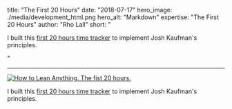 title: "The First 20 Hours"
date: "2018-07-17"
hero_image: ./media/development_html.png
hero_alt: "Markdown"
expertise: "The First 20 Hours"
author: "Rho Lall"
short: "

I built this [first 20 hours time tracker](https://docs.google.com/spreadsheets/d/1ohh14QGlr5h5PDWKeyTMxjMCy5zSNwBCg3Nu42uBEgE/edit?usp=sharing)
 to implement Josh Kaufman's principles.

"

---
[![How to Lean Anything. The fist 20 hours.](https://img.youtube.com/vi/5MgBikgcWnY/hqdefault.jpg)](https://www.youtube.com/watch?v=5MgBikgcWnY)

I built this [first 20 hours time tracker](https://docs.google.com/spreadsheets/d/1ohh14QGlr5h5PDWKeyTMxjMCy5zSNwBCg3Nu42uBEgE/edit?usp=sharing)
 to implement Josh Kaufman's principles.



